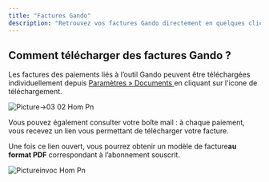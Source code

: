 ```yaml
---
title: "Factures Gando"
description: "Retrouvez vos factures Gando directement en quelques clics."
---
```


## Comment télécharger des factures Gando ?

Les factures des paiements liés à l’outil Gando peuvent être téléchargées individuellement depuis [Paramètres » Documents ](https://app.gando.pro/g/settings/documents)en cliquant sur l'icone de téléchargement.

![Picture→03 02 Hom Pn](/Picture→03-02-hom.png)

Vous pouvez également consulter votre boîte mail : à chaque paiement, vous recevez un lien vous permettant de télécharger votre facture.

Une fois ce lien ouvert, vous pourrez obtenir un modèle de facture**au format PDF**  correspondant à l’abonnement souscrit.

![Pictureinvoc Hom Pn](/images/Pictureinvoc-hom.png)